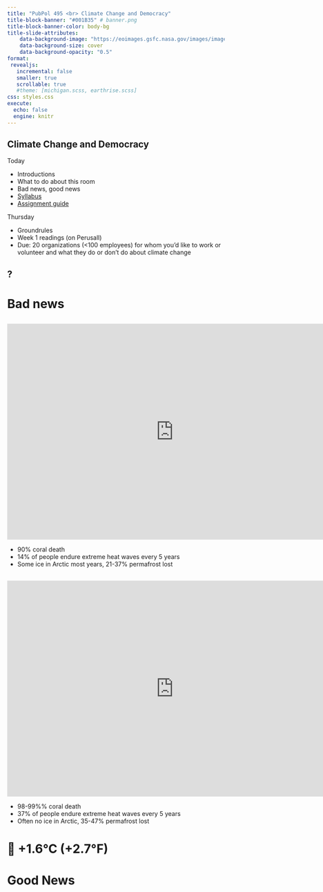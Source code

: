 ```yaml
---
title: "PubPol 495 <br> Climate Change and Democracy"
title-block-banner: "#001B35" # banner.png
title-block-banner-color: body-bg
title-slide-attributes:
    data-background-image: "https://eoimages.gsfc.nasa.gov/images/imagerecords/82000/82693/earthrise_vis_1092.jpg"
    data-background-size: cover
    data-background-opacity: "0.5"
format:
 revealjs:
   incremental: false
   smaller: true
   scrollable: true
   #theme: [michigan.scss, earthrise.scss]
css: styles.css
execute:
  echo: false
  engine: knitr
---
```


## Climate Change and Democracy {background-image="figs/feedback.png" background-size="contain" background-opacity=".5"}

Today

- Introductions
- What to do about this room
- Bad news, good news
- [Syllabus](syllabus)
- [Assignment guide](assignments)
   

Thursday

- Groundrules
- Week 1 readings (on Perusall)
- Due: 20 organizations (<100 employees) for whom you'd like to work or volunteer and what they do or don't do about climate change

## ? {background-image="figs/outside.png" background-size="contain"}


# Bad news


## {background-image="https://ichef.bbci.co.uk/ace/standard/1920/cpsprodpb/F04E/production/_133281516_era_5_global_sea_temp_lines2024-05-05-nc.png" background-size="contain"}

<!--https://climate.copernicus.eu/surface-air-temperature-july-2025 --> 

## {background-image="https://offsetguide.org/wp-content/uploads/2019/11/Fig1_OIF.png" background-size="contain"}


## 

<iframe scrolling="no" frameborder="0" marginheight="0px" marginwidth="0px" style="display: initial; margin: 0 auto;" src="https://cbhighcharts2019.s3.eu-west-2.amazonaws.com/UNEP+Emissions+Gap/peaking_year_15c.html" width="770px" height="500px"></iframe>

- 90% coral death
- 14% of people endure extreme heat waves every 5 years 
- Some ice in Arctic most years, 21-37% permafrost lost  <!--; sea level rise ~1m (3 feet)--> 


##

<iframe scrolling="no" frameborder="0" marginheight="0px" marginwidth="0px" style="display: initial; margin: 0 auto;" src="https://cbhighcharts2019.s3.eu-west-2.amazonaws.com/UNEP+Emissions+Gap/peaking_year_2c.html" width="770px" height="500px"></iframe>

- 98-99%% coral death
- 37% of people endure extreme heat waves every 5 years 
- Often no ice in Arctic, 35-47% permafrost lost  <!--; sea levels rising up to 10 metres (30 feet)--> 


## {background-image="figs/rhodium-2023.png" background-size="contain"}

# 📍 +1.6°C (+2.7°F)

# Good News

<!--
## {background-image="https://elements.visualcapitalist.com/wp-content/uploads/2021/06/solar-energy-costs-wrights-law.png" background-size="contain"}
-->

## {background-image="https://cleantechnica.com/wp-content/uploads/2023/09/RMI-LCOE-chart-800x445.jpg" background-size="contain"}

## {background-image="https://climatesolutions-careers.org/wp-content/uploads/2024/03/3declines-1536x749.png" background-size="contain"}




## {background-image="https://i.redd.it/fnexljzv83bd1.jpeg" background-size="contain"}

## {background-image="https://i.redd.it/hw34ws6iu91e1.jpeg" background-size="contain"}


## {background-image="https://loquatinc.io/wp-content/uploads/2024/07/kthhmssen6ybhpbnl_v4s2cgf4ry-loquat_li-12-07-24-min.jpg" background-size="contain"}

